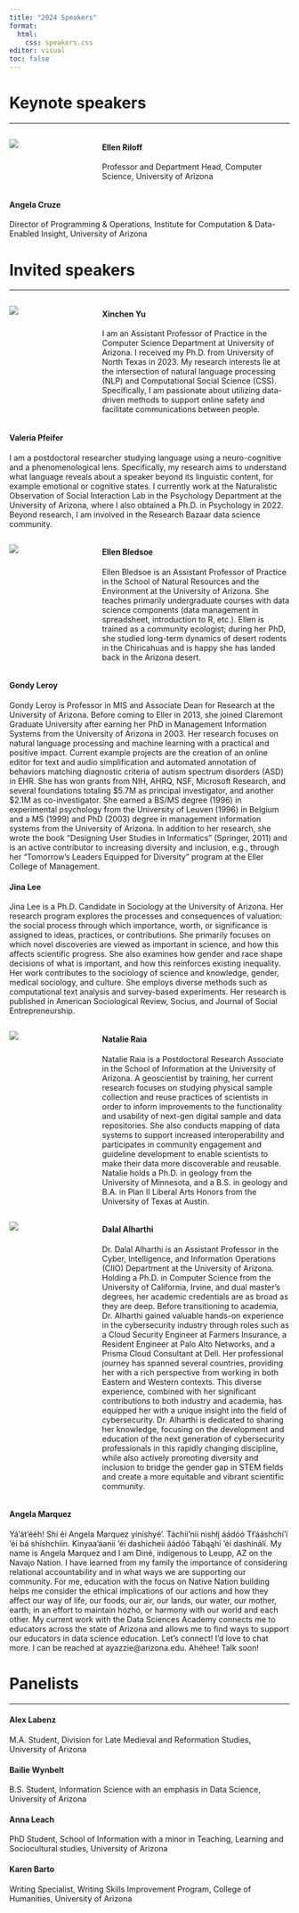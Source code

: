 ```yaml
---
title: "2024 Speakers"
format: 
  html:
    css: speakers.css
editor: visual
toc: false
---
```


# Keynote speakers

------------------------------------------------------------------------

::: columns
::: {.column width="23%"}
![](headshots/EllenRiloff-headshot.jpg){fig-align="center"}
:::

::: {.column width="4%"}
:::

::: {.column width="73%"}
#### Ellen Riloff

Professor and Department Head, Computer Science, University of Arizona
:::
:::

#### Angela Cruze

Director of Programming & Operations, Institute for Computation & Data-Enabled Insight, University of Arizona

# Invited speakers

------------------------------------------------------------------------

::: columns
::: {.column width="23%"}
![](headshots/xinchen_profile.jpg){fig-align="center"}
:::

::: {.column width="4%"}
:::

::: {.column width="73%"}
#### Xinchen Yu

I am an Assistant Professor of Practice in the Computer Science Department at University of Arizona. I received my Ph.D. from University of North Texas in 2023. My research interests lie at the intersection of natural language processing (NLP) and Computational Social Science (CSS). Specifically, I am passionate about utilizing data-driven methods to support online safety and facilitate communications between people.
:::
:::

#### Valeria Pfeifer

I am a postdoctoral researcher studying language using a neuro-cognitive and a phenomenological lens. Specifically, my research aims to understand what language reveals about a speaker beyond its linguistic content, for example emotional or cognitive states. I currently work at the Naturalistic Observation of Social Interaction Lab in the Psychology Department at the University of Arizona, where I also obtained a Ph.D. in Psychology in 2022. Beyond research, I am involved in the Research Bazaar data science community.

::: columns
::: {.column width="23%"}
![](headshots/bledsoe.jpg){fig-align="center"}
:::

::: {.column width="4%"}
:::

::: {.column width="73%"}
#### Ellen Bledsoe

Ellen Bledsoe is an Assistant Professor of Practice in the School of Natural Resources and the Environment at the University of Arizona. She teaches primarily undergraduate courses with data science components (data management in spreadsheet, introduction to R, etc.). Ellen is trained as a community ecologist; during her PhD, she studied long-term dynamics of desert rodents in the Chiricahuas and is happy she has landed back in the Arizona desert.
:::
:::

#### Gondy Leroy

Gondy Leroy is Professor in MIS and Associate Dean for Research at the University of Arizona. Before coming to Eller in 2013, she joined Claremont Graduate University after earning her PhD in Management Information Systems from the University of Arizona in 2003. Her research focuses on natural language processing and machine learning with a practical and positive impact. Current example projects are the creation of an online editor for text and audio simplification and automated annotation of behaviors matching diagnostic criteria of autism spectrum disorders (ASD) in EHR. She has won grants from NIH, AHRQ, NSF, Microsoft Research, and several foundations totaling \$5.7M as principal investigator, and another \$2.1M as co-investigator. She earned a BS/MS degree (1996) in experimental psychology from the University of Leuven (1996) in Belgium and a MS (1999) and PhD (2003) degree in management information systems from the University of Arizona. In addition to her research, she wrote the book “Designing User Studies in Informatics” (Springer, 2011) and is an active contributor to increasing diversity and inclusion, e.g., through her “Tomorrow’s Leaders Equipped for Diversity” program at the Eller College of Management.

#### Jina Lee

Jina Lee is a Ph.D. Candidate in Sociology at the University of Arizona. Her research program explores the processes and consequences of valuation: the social process through which importance, worth, or significance is assigned to ideas, practices, or contributions. She primarily focuses on which novel discoveries are viewed as important in science, and how this affects scientific progress. She also examines how gender and race shape decisions of what is important, and how this reinforces existing inequality. Her work contributes to the sociology of science and knowledge, gender, medical sociology, and culture. She employs diverse methods such as computational text analysis and survey-based experiments. Her research is published in American Sociological Review, Socius, and Journal of Social Entrepreneurship.

::: columns
::: {.column width="23%"}
![](headshots/raia.jpg){fig-align="center"}
:::

::: {.column width="4%"}
:::

::: {.column width="73%"}
#### Natalie Raia

Natalie Raia is a Postdoctoral Research Associate in the School of Information at the University of Arizona. A geoscientist by training, her current research focuses on studying physical sample collection and reuse practices of scientists in order to inform improvements to the functionality and usability of next-gen digital sample and data repositories. She also conducts mapping of data systems to support increased interoperability and participates in community engagement and guideline development to enable scientists to make their data more discoverable and reusable. Natalie holds a Ph.D. in geology from the University of Minnesota, and a B.S. in geology and B.A. in Plan II Liberal Arts Honors from the University of Texas at Austin.
:::
:::

::: columns
::: {.column width="23%"}
![](headshots/Altharthi_Dalal.jpg){fig-align="center"}
:::

::: {.column width="4%"}
:::

::: {.column width="73%"}
#### Dalal Alharthi

Dr. Dalal Alharthi is an Assistant Professor in the Cyber, Intelligence, and Information Operations (CIIO) Department at the University of Arizona. Holding a Ph.D. in Computer Science from the University of California, Irvine, and dual master’s degrees, her academic credentials are as broad as they are deep. Before transitioning to academia, Dr. Alharthi gained valuable hands-on experience in the cybersecurity industry through roles such as a Cloud Security Engineer at Farmers Insurance, a Resident Engineer at Palo Alto Networks, and a Prisma Cloud Consultant at Dell. Her professional journey has spanned several countries, providing her with a rich perspective from working in both Eastern and Western contexts. This diverse experience, combined with her significant contributions to both industry and academia, has equipped her with a unique insight into the field of cybersecurity. Dr. Alharthi is dedicated to sharing her knowledge, focusing on the development and education of the next generation of cybersecurity professionals in this rapidly changing discipline, while also actively promoting diversity and inclusion to bridge the gender gap in STEM fields and create a more equitable and vibrant scientific community.
:::
:::


#### Angela Marquez

Yá'át'ééh! Shí éí Angela Marquez yíníshyé'. Táchii’nii nishłį́ áádóó Tł’ááshchí’í ’éí bá shíshchíín. Kinyaa’áanii ’éí dashicheii áádóó Tábąąhí ’éí dashinálí. My name is Angela Marquez and I am Diné, indigenous to Leupp, AZ on the Navajo Nation. I have learned from my family the importance of considering relational accountability and in what ways we are supporting our community. For me, education with the focus on Native Nation building helps me consider the ethical implications of our actions and how they affect our way of life, our foods, our air, our lands, our water, our mother, earth; in an effort to maintain hózhó, or harmony with our world and each other. My current work with the Data Sciences Academy connects me to educators across the state of Arizona and allows me to find ways to support our educators in data science education. Let's connect! I'd love to chat more. I can be reached at ayazzie\@arizona.edu. Ahéhee! Talk soon!

# Panelists

------------------------------------------------------------------------

#### Alex Labenz

M.A. Student, Division for Late Medieval and Reformation Studies, University of Arizona

#### Bailie Wynbelt

B.S. Student, Information Science with an emphasis in Data Science, University of Arizona

#### Anna Leach

PhD Student, School of Information with a minor in Teaching, Learning and Sociocultural studies, University of Arizona

#### Karen Barto

Writing Specialist, Writing Skills Improvement Program, College of Humanities, University of Arizona
